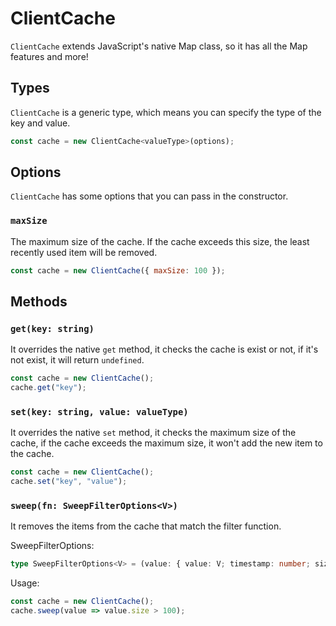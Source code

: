 # ClientCache

`ClientCache` extends JavaScript's native Map class, so it has all the Map features and more!

## Types

`ClientCache` is a generic type, which means you can specify the type of the key and value.

```js
const cache = new ClientCache<valueType>(options);
```

## Options

`ClientCache` has some options that you can pass in the constructor.

### `maxSize`

The maximum size of the cache. If the cache exceeds this size, the least recently used item will be removed.

```js
const cache = new ClientCache({ maxSize: 100 });
```

## Methods

### `get(key: string)`

It overrides the native `get` method, it checks the cache is exist or not, if it's not exist, it will return `undefined`.

```js
const cache = new ClientCache();
cache.get("key");
```

### `set(key: string, value: valueType)`

It overrides the native `set` method, it checks the maximum size of the cache, if the cache exceeds the maximum size, it won't add the new item to the cache.

```js
const cache = new ClientCache();
cache.set("key", "value");
```

### `sweep(fn: SweepFilterOptions<V>)`

It removes the items from the cache that match the filter function.

SweepFilterOptions:

```ts
type SweepFilterOptions<V> = (value: { value: V; timestamp: number; size: number }, key: string) => boolean;
```

Usage:

```js
const cache = new ClientCache();
cache.sweep(value => value.size > 100);
```
